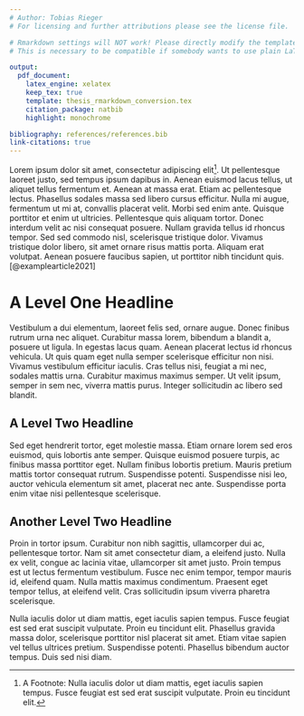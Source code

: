 ```yaml
---
# Author: Tobias Rieger
# For licensing and further attributions please see the license file.

# Rmarkdown settings will NOT work! Please directly modify the template.
# This is necessary to be compatible if somebody wants to use plain LaTeX.

output:
  pdf_document:
    latex_engine: xelatex
    keep_tex: true
    template: thesis_rmarkdown_conversion.tex
    citation_package: natbib
    highlight: monochrome

bibliography: references/references.bib
link-citations: true
---
```


\hypertarget{introduction}{%
\chapter{Introduction}\label{introduction}}

Lorem ipsum dolor sit amet, consectetur adipiscing elit[^1]. Ut pellentesque laoreet justo, sed tempus ipsum dapibus in. Aenean euismod lacus tellus, ut aliquet tellus fermentum et. Aenean at massa erat. Etiam ac pellentesque lectus. Phasellus sodales massa sed libero cursus efficitur. Nulla mi augue, fermentum ut mi at, convallis placerat velit. Morbi sed enim ante. Quisque porttitor et enim ut ultricies. Pellentesque quis aliquam tortor. Donec interdum velit ac nisi consequat posuere. Nullam gravida tellus id rhoncus tempor. Sed sed commodo nisl, scelerisque tristique dolor. Vivamus tristique dolor libero, sit amet ornare risus mattis porta. Aliquam erat volutpat. Aenean posuere faucibus sapien, ut porttitor nibh tincidunt quis.[@examplearticle2021]

# A Level One Headline
Vestibulum a dui elementum, laoreet felis sed, ornare augue. Donec finibus rutrum urna nec aliquet. Curabitur massa lorem, bibendum a blandit a, posuere ut ligula. In egestas lacus quam. Aenean placerat lectus id rhoncus vehicula. Ut quis quam eget nulla semper scelerisque efficitur non nisi. Vivamus vestibulum efficitur iaculis. Cras tellus nisi, feugiat a mi nec, sodales mattis urna. Curabitur maximus maximus semper. Ut velit ipsum, semper in sem nec, viverra mattis purus. Integer sollicitudin ac libero sed blandit.

## A Level Two Headline
Sed eget hendrerit tortor, eget molestie massa. Etiam ornare lorem sed eros euismod, quis lobortis ante semper. Quisque euismod posuere turpis, ac finibus massa porttitor eget. Nullam finibus lobortis pretium. Mauris pretium mattis tortor consequat rutrum. Suspendisse potenti. Suspendisse nisi leo, auctor vehicula elementum sit amet, placerat nec ante. Suspendisse porta enim vitae nisi pellentesque scelerisque.

## Another Level Two Headline
Proin in tortor ipsum. Curabitur non nibh sagittis, ullamcorper dui ac, pellentesque tortor. Nam sit amet consectetur diam, a eleifend justo. Nulla ex velit, congue ac lacinia vitae, ullamcorper sit amet justo. Proin tempus est ut lectus fermentum vestibulum. Fusce nec enim tempor, tempor mauris id, eleifend quam. Nulla mattis maximus condimentum. Praesent eget tempor tellus, at eleifend velit. Cras sollicitudin ipsum viverra pharetra scelerisque.

[^1]: A Footnote: Nulla iaculis dolor ut diam mattis, eget iaculis sapien tempus. Fusce feugiat est sed erat suscipit vulputate. Proin eu tincidunt elit. 


\hypertarget{conclusions}{%
\chapter{Conclusions}\label{conclusions}}

Nulla iaculis dolor ut diam mattis, eget iaculis sapien tempus. Fusce feugiat est sed erat suscipit vulputate. Proin eu tincidunt elit. Phasellus gravida massa dolor, scelerisque porttitor nisl placerat sit amet. Etiam vitae sapien vel tellus ultrices pretium. Suspendisse potenti. Phasellus bibendum auctor tempus. Duis sed nisi diam.
